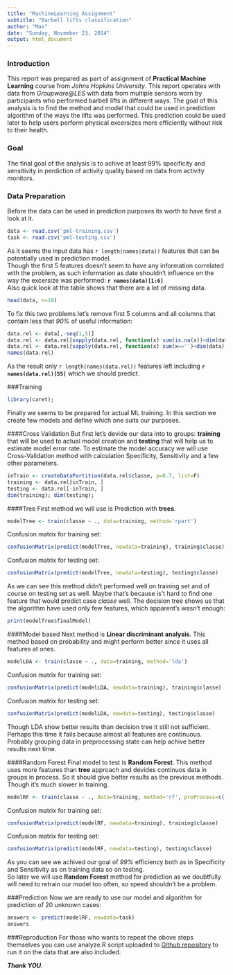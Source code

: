```yaml
---
title: "MachineLearning Assignment"
subtitle: "Barbell lifts classification"
author: "Max"
date: "Sunday, November 23, 2014"
output: html_document
---
```


### Introduction
This report was prepared as part of assignment of **Practical Machine Learning** course from  *Johns Hopkins University*. This report operates with data from *Groupware@LES* with data from multiple sensors worn by participants who performed barbell lifts in different ways. The goal of this analysis is to find the method and model that could be used in prediction algorithm of the ways the lifts was performed. This prediction could be used later to help users perform physical excersizes more efficiently without risk to their health.

### Goal
The final goal of the analysis is to achive at least 99% specificity and sensitivity in perdiction of activity quality based on data from activity monitors.

### Data Preparation
Before the data can be used in prediction purposes its worth to have first a look at it.
```r
data <- read.csv('pml-training.csv')
task <- read.csv('pml-testing.csv')
```
As it seems the input data has `r length(names(data))` features that can be potentially used in prediction model.  
Though the first 5 features doesn't seem to have any information correlated with the problem, as such information as date shouldn't influence on the way the excersize was performed: **`r names(data)[1:6]`**  
Also quick look at the table shows that there are a lot of missing data.
```r
head(data, n=10)
```

To fix this two problems let's remove first 5 columns and all columns that contain less that *90%* of useful information:
```r
data.rel <- data[,-seq(1,5)]
data.rel <- data.rel[sapply(data.rel, function(x) sum(is.na(x))<dim(data)[1]*0.9)]
data.rel <- data.rel[sapply(data.rel, function(x) sum(x=='')<dim(data)[1]*0.9)]
names(data.rel)
```

As the result only `r length(names(data.rel))` features left including **`r names(data.rel)[55]`** which we should predict.


###Training
```r
library(caret);
```
Finally we seems to be prepared for actual ML training. In this section we create few models and define which one suits our purposes.

####Cross Validation
But first let's devide our data into to groups: **training** that will be used to actual model creation and **testing** that will help us to estimate model error rate. To estimate the model accuracy we will use Cross-Validation method with calculation Specificity, Sensitivity and a few other parameters.  

```r
inTrain <- createDataPartition(data.rel$classe, p=0.7, list=F)
training <- data.rel[inTrain, ]
testing <- data.rel[-inTrain, ]
dim(training); dim(testing);
```



####Tree
First method we will use is Prediction with **trees**.
```r
modelTree <- train(classe ~ ., data=training, method='rpart')
```
Confusion matrix for training set:
```r
confusionMatrix(predict(modelTree, newdata=training), training$classe)
```
Confusion matrix for testing set:
```r
confusionMatrix(predict(modelTree, newdata=testing), testing$classe)
```
As we can see this method didn't performed well on training set and of course on testing set as well. Maybe that's because is't hard to find one feature that would predict case *classe* well. The decision tree shows us that the algorithm have used only few features, which apparent's wasn't enough:
```r
print(modelTree$finalModel)
```

####Model based
Next method is **Linear discriminant analysis**. This method based on probability and might perform better since it uses all features at ones.
```r
modelLDA <- train(classe ~ ., data=training, method='lda')
```
Confusion matrix for training set:
```r
confusionMatrix(predict(modelLDA, newdata=training), training$classe)
```
Confusion matrix for testing set:
```r
confusionMatrix(predict(modelLDA, newdata=testing), testing$classe)
```
Though LDA show better results than decision tree it still not sufficient. Perhaps this time it fails because almost all features are continuous. Probably grouping data in preprocessing state can help achive better results next time.

####Random Forest
Final model to test is **Random Forest**. This method uses more features than **tree** approach and devides continuos data in groups in process. So it should give better results as the previous methods. Though it's much slower in training.
```r
modelRF <- train(classe ~ ., data=training, method='rf', preProcess=c('center', 'scale'))
```
Confusion matrix for training set:
```r
confusionMatrix(predict(modelRF, newdata=training), training$classe)
```
Confusion matrix for testing set:
```r
confusionMatrix(predict(modelRF, newdata=testing), testing$classe)
```
As you can see we achived our goal of *99%* efficiency both as in Specificity and Sensitivity as on training data so on testing.  
So later we will use **Random Forest** method for prediction as we doubtfully will need to retrain our model too often, so speed shouldn't be a problem.

###Prediction
Now we are ready to use our model and algorithm for prediction of 20 unknown cases:
```r
answers <- predict(modelRF, newdata=task)
answers
```


###Reproduction
For those who wants to repeat the obove steps themselves you can use analyze.R script uploaded to [Github repository](https://github.com/volterr/MachineLearningAssignment) to run it on the data that are also included.  

***Thank YOU***.

